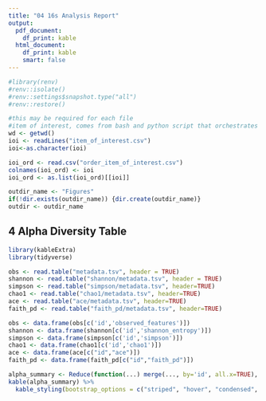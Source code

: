 ---
title: "04 16s Analysis Report"
output:
  pdf_document:
    df_print: kable
  html_document:
    df_print: kable
    smart: false
---

```{r init renv, message=FALSE, warning=FALSE, include=FALSE}
#library(renv)
#renv::isolate()
#renv::settings$snapshot.type("all")
#renv::restore()
```

```{r parse item of interest and make outdir for figures, echo=FALSE, message=FALSE, warning=FALSE}
#this may be required for each file
#item of interest, comes from bash and python script that orchestrates everything
wd <- getwd()
ioi <- readLines("item_of_interest.csv")
ioi<-as.character(ioi)

ioi_ord <- read.csv("order_item_of_interest.csv")
colnames(ioi_ord) <- ioi
ioi_ord <- as.list(ioi_ord)[[ioi]]

outdir_name <- "Figures"
if(!dir.exists(outdir_name)) {dir.create(outdir_name)}
outdir <- outdir_name
```



## 4 Alpha Diversity Table

```{r echo=FALSE, message=FALSE, warning=FALSE}
library(kableExtra)
library(tidyverse)

obs <- read.table("metadata.tsv", header = TRUE)
shannon <- read.table("shannon/metadata.tsv", header = TRUE)
simpson <- read.table("simpson/metadata.tsv", header=TRUE)
chao1 <- read.table("chao1/metadata.tsv", header=TRUE)
ace <- read.table("ace/metadata.tsv", header=TRUE)
faith_pd <- read.table("faith_pd/metadata.tsv", header=TRUE)

obs <- data.frame(obs[c('id','observed_features')])
shannon <- data.frame(shannon[c('id','shannon_entropy')])
simpson <- data.frame(simpson[c('id','simpson')])
chao1 <- data.frame(chao1[c('id','chao1')])
ace <- data.frame(ace[c("id","ace")])
faith_pd <- data.frame(faith_pd[c("id","faith_pd")])

alpha_summary <- Reduce(function(...) merge(..., by='id', all.x=TRUE), list(obs,shannon,simpson,chao1,ace,faith_pd))
kable(alpha_summary) %>% 
  kable_styling(bootstrap_options = c("striped", "hover", "condensed", "responsive"))
```

